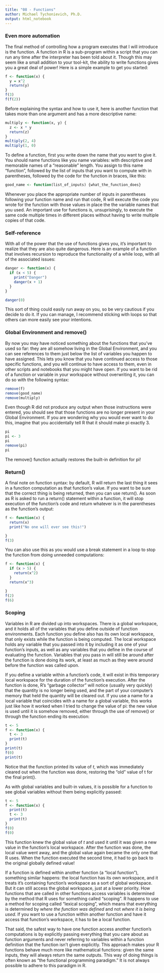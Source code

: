 ```yaml
---
title: "08 - Functions"
author: Michael Tychonievich, Ph.D.
output: html_notebook
---
```


### Even more automation

The final method of controlling how a program executes that I will introduce is
the function.  A function in R is a sub-program within a script that you can
run any time after the interpreter has been told about it.  Though this may seem
like a small addition to your tool-kit, the ability to write functions gives
you a great deal of power!  Here is a simple example to get you started:

```r
f <- function(x) {
  y = x^2
  return(y)
}
f(3)
f(f(2))
```

Before explaining the syntax and how to use it, here is another function that
takes more than one argument and has a more descriptive name:

```r
multiply <- function(x, y) {
  z <- x * y
  return(z)
}
multiply(2, 4)
multiply(1, 0)
```

To define a function, first you write down the name that you want to give it.
You should name functions like you name variables: with descriptive and
memorable names of a "reasonable" length.  You assign to this name "function", 
followed by the list of inputs that you want to compute with in parentheses,
followed by the code for the function in braces, like this:

```r
good_name <- function(list_of_inputs) {what_the_function_does}
```

Whenever you place the appropriate number of inputs in parentheses following
your function name and run that code, R will execute the code you wrote for the
function with those values in place the the variable names that you used. An
important use for functions is, unsuprisingly, to execute the same code multiple
times in different places without having to write multiple copies of that code.

### Self-reference

With all of the power that the use of functions gives you, it's important to
realize that they are also quite dangerous.  Here is an example of a function
that involves recursion to reproduce the functionality of a while loop, with
all of the associated issues:

```r
danger <- function(x) {
  if (x < 5) {
    print("Danger")
    danger(x + 1)
  }
}

danger(0)
```

This sort of thing could easily run away on you, so be very cautious if you
decide to do it.  If you can manage, I recommend sticking with loops
so that others can more easily see your intentions.

### Global Environment and remove()

By now you may have noticed something about the functions that you've used so
far: they are all somehow living in the Global Environment, and you can see
references to them just below the list of variables you happen to have assigned.  This lets you know that you have continued access to those specific functions,
and you will continue to have access to them, even in other scripts and
notebooks that you might have open.  If you want to be rid of a function or
variable in your workspace without overwriting it, you can do so with the
following syntax:

```r
remove(f)
remove(good_name)
remove(multiply)
```

Even though R did not produce any output when those instructions were entered,
you should see that those functions are no longer present in your Global
Environment.  If you are wondering why you would ever want to do this, imagine
that you accidentally tell R that it should make pi exactly 3.

```r
pi
pi <- 3
pi
remove(pi)
pi
```

The remove() function actually restores the built-in definition for pi!

### Return()

A final note on function syntax: by default, R will return the last thing it
sees in a function computation as that function's value.  If you want to be
sure that the correct thing is being returned, then you can use return().  As
soon as R is asked to run a return() statement within a function, it will
stop execution of the function's code and return whatever is in the
parentheses as the function's output:

```r
f <- function(x) {
  return(x)
  print("No one will ever see this!")

}
f(3)
```

You can also use this as you would use a break statement in a loop to stop
the function from doing unneeded computations:

```r
f <- function(x) {
  if (x > 5) {
    return(x^2)
  }
  return(x^3)

}
f(2)
f(6)
```

### Scoping

Variables in R are divided up into workspaces.  There is a global workspace, and
it holds all of the variables that you define outside of function environments.
Each function you define also has its own local workspace, that only exists
while the function is being computed.  The local workspace holds any variable
that you passed into it by including it as one of your function's inputs, as
well as any variables that you define in the course of evaluating the function.
Variables that you pass in will still be around after the function is done
doing its work, at least as much as they were around before the function
was called upon.

If you define a variable within a
function's code, it will exist in this temporary local workspace for the
duration of the function's execution.  After the function is done, R's "garbage
collector" will notice (usually very quickly) that the quantity is no longer
being used, and the part of your computer's memory that held the quantity will
be cleared out.  If you use a name for a local variable that coincides with a
name for a global variable, this works just like how it worked when I
tried to change the value of pi: the new value is used until it is somehow
removed, either through the use of remove() or through the function ending
its execution:

```r
t <- 5
f <- function(x) {
  t <- 3
  print(t)
}
print(t)
f(0)
print(t)

```

Notice that the function printed its value of _t_, which was immediately
cleared out when the function was done, restoring the "old" value of t for the
final print().

As with global variables and built-in values, it is possible for a function to
see global variables without them being explicitly passed:

```r
t <- 5
f <- function(x) {
  print(t)
  t <- 3
  print(t)
}
f(0)
f(0)
```

This function knew the global value of _t_ and used it until it was given a new
value in the function's local workspace.  After the function was done, the local
value went away, and the global value again became the only one that R uses.
When the function executed the second time, it had to go back to the original
globally defined value!

If a function is defined within another function (a "local function"), something
similar happens: the local function has its own workspace, and it treats
it's containing function's workspace as a sort of global workspace.  But it can
still access the global workspace, just at a lower priority.  How functions
that are called in other functions access variables is determined by the
method that R uses for something called "scoping".  R happens to use a
method for scoping called "lexical scoping", which means that everything is
determined by _where the function was defined_ and not _where it is being used_.
If you want to use a function within another function and have it access that
function's workspace, it has to be a local function.

That said, the safest way to have one function access another function's
computations is by explicitly passing everything that you care about as function
arguments and never referring to variables within a function definition that the
function isn't given explicitly.  This approach makes your R functions behave
much more like mathematical functions: given the same inputs, they will always
return the same outputs.  This way of doing things is often known as 
"the functional programming paradigm."  It is not always possible to
adhere to this paradigm in R.
